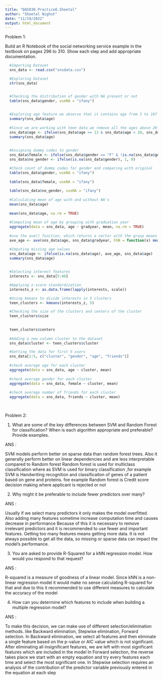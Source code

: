 ```yaml
---
title: "DA5030.Practice8.Sheetal"
author: "Sheetal Nighut"
date: "11/19/2022"
output: html_document
---
```


Problem 1:

Build an R Notebook of the social networking service example in the textbook on pages 296 to 310. Show each step and add appropriate documentation.

```r

  #Importing Dataset
  sns_data <- read.csv("snsdata.csv")

  #Exploring Dataset
  str(sns_data)


  #Checking the distribution of gender with NA present or not
  table(sns_data$gender, useNA = "ifany")
  
  
  #Exploring age feature we observe that it contains age from 3 to 107
  summary(sns_data$age)
  
  #Since we are working with teen data we remove all the ages above 20 and below 13
  sns_data$age <- ifelse(sns_data$age >= 13 & sns_data$age < 20, sns_data$age, NA)
  summary(sns_data$age)
  
  
  #Assigning dummy codes to gender
  sns_data$female <- ifelse(sns_data$gender == "F" & !is.na(sns_data$gender), 1, 0)
  sns_data$no_gender <- ifelse(is.na(sns_data$gender), 1, 0)

  #Check count of dummy codes for gender and comparing with original
  table(sns_data$gender, useNA = "ifany")
  
  table(sns_data$female, useNA = "ifany")
  
  table(sns_data$no_gender, useNA = "ifany")
  
  #Calculating mean of age with and without NA's
  mean(sns_data$age)
  
  mean(sns_data$age, na.rm = TRUE)
  
  #Computing mean of age by grouping with graduation year
  aggregate(data = sns_data, age ~ gradyear, mean, na.rm = TRUE)
  
  #use the ave() function, which returns a vector with the group means r epeated such that the result is equal in length to the original vector
  ave_age <- ave(sns_data$age, sns_data$gradyear, FUN = function(x) mean(x, na.rm = TRUE))

  #Imputing missing age values
  sns_data$age <- ifelse(is.na(sns_data$age), ave_age, sns_data$age)
  summary(sns_data$age)
  
  
  #Selecting interest features
  interests <- sns_data[5:40]

  #Applying z-score standardization
  interests_z <- as.data.frame(lapply(interests, scale))

  #Using kmeans to divide interests in 5 clusters
  teen_clusters <- kmeans(interests_z, 5)

  #Checking the size of the clusters and centers of the cluster
  teen_clusters$size
  
  
  teen_clusters$centers
  
  #Adding a new column cluster to the dataset
  sns_data$cluster <- teen_clusters$cluster

  #Getting the data for first 5 users
  sns_data[1:5, c("cluster", "gender", "age", "friends")]
  
  #check average age for each cluster
  aggregate(data = sns_data, age ~ cluster, mean)
  
  #check average gender for each cluster
  aggregate(data = sns_data, female ~ cluster, mean)
  
  #check average number of friends for each cluster
  aggregate(data = sns_data, friends ~ cluster, mean)
  
  
```

Problem 2:

1) What are some of the key differences between SVM and Random Forest for classification? When is each algorithm appropriate and preferable? Provide examples.

ANS : 

SVM models perform better on sparse data than random forest trees. Also it generally perform better on linear dependencies and are less interpretable compared to Random forest
Random forest is used for multiclass classification where as SVM is used for binary classification
,for example SVM is Handwriting recognition and classificaiton of genes of a patient based on gene and proteins. foe example Random forest is Credit score decision making where applicant is rejected or not


2) Why might it be preferable to include fewer predictors over many?

ANS : 

Usually if we select many predictors it only makes the model overfitted.
Also adding many features sometime increase computation time and causes decrease in performance
Because of this it is necessary to remove irrelevant predictors and it is recommended to use fewer and important features. Getting too many features means getting more data. It is not always possible to get all the data, so missing or sparse data can impact the model’s performance.

3) You are asked to provide R-Squared for a kNN regression model. How would you respond to that request?

ANS : 

R-squared is a measure of goodness of a linear model. Since kNN is a non-linear regression model it would make no sense calculating R-squared for that and due to this it recommended to use different measures to calculate the accuracy of the model

4) How can you determine which features to include when building a multiple regression model?

ANS : 

To make this decision, we can make use of different selection/elimination methods.
like Backward elimination, Stepwise elimination, Forward selection.
In Backward elimination, we select all features and then eliminate a single feature based on the p-value or AIC value which is not significant. After eliminating all insignificant features, we are left with most significant features which are included in the model
In Forward selection, the reverse takes place we start with an empty equation and try every features each time and select the most significant one. In Stepwise selection requires an analysis of the contribution of the predictor variable previously entered in the equation at each step
